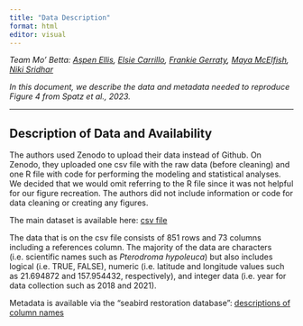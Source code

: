 ```yaml
---
title: "Data Description"
format: html
editor: visual
---
```


*Team Mo' Betta: [Aspen Ellis](https://github.com/boriellis), [Elsie Carrillo](https://github.com/misselsie10), [Frankie Gerraty](https://github.com/fgerraty), [Maya McElfish](https://github.com/Blinkosaur), [Niki Sridhar](https://github.com/nikita-sridhar)*

*In this document, we describe the data and metadata needed to reproduce Figure 4 from Spatz et al., 2023.*

------------------------------------------------------------------------

## **Description of Data and Availability**

The authors used Zenodo to upload their data instead of Github. On Zenodo, they uploaded one csv file with the raw data (before cleaning) and one R file with code for performing the modeling and statistical analyses. We decided that we would omit referring to the R file since it was not helpful for our figure recreation. The authors did not include information or code for data cleaning or creating any figures.

The main dataset is available here: [csv file](https://zenodo.org/records/7764785)

The data that is on the csv file consists of 851 rows and 73 columns including a references column. The majority of the data are characters (i.e. scientific names such as *Pterodroma hypoleuca*) but also includes logical (i.e. TRUE, FALSE), numeric (i.e. latitude and longitude values such as 21.694872 and 157.954432, respectively), and integer data (i.e. year for data collection such as 2018 and 2021).

Metadata is available via the "seabird restoration database": [descriptions of column names](https://www.seabirddatabase.org/uploads/9/3/3/2/93324882/srdglossary_fulldataset_aug2022.pdf)
